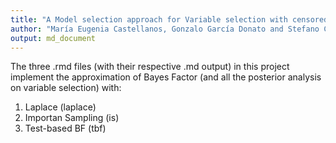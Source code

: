 ```yaml
---
title: "A Model selection approach for Variable selection with censored data (R code)" 
author: "María Eugenia Castellanos, Gonzalo García Donato and Stefano Cabras" 
output: md_document
---
```


The three .rmd files (with their respective .md output) in this project implement the approximation of Bayes Factor (and all the posterior analysis on variable selection) with:

1. Laplace (laplace)
2. Importan Sampling (is)
3. Test-based BF (tbf)

